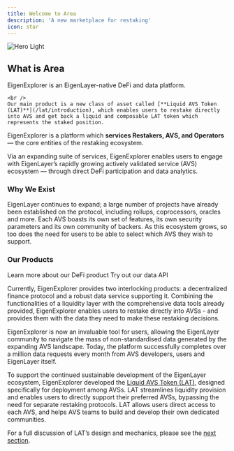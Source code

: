 ```yaml
---
title: Welcome to Area
description: 'A new marketplace for restaking'
icon: star
---
```


<Frame type='glass'>
    <img src='/public/images/docs/introduction/banner.png' alt='Hero Light' />
</Frame>

## What is Area

<Card title='TL;DR' icon='arrow-right'>
    EigenExplorer is an EigenLayer-native DeFi and data platform. 
    
    <br />
    Our main product is a new class of asset called [**Liquid AVS Token (LAT)**](/lat/introduction), which enables users to restake directly into AVS and get back a liquid and composable LAT token which represents the staked position.

</Card>

EigenExplorer is a platform which **services Restakers, AVS, and Operators** — the core entities of the restaking ecosystem.

Via an expanding suite of services, EigenExplorer enables users to engage with EigenLayer’s rapidly growing actively validated service (AVS) ecosystem — through direct DeFi participation and data analytics.

### Why We Exist

EigenLayer continues to expand; a large number of projects have already been established on the protocol, including rollups, coprocessors, oracles and more. Each AVS boasts its own set of features, its own security parameters and its own community of backers. As this ecosystem grows, so too does the need for users to be able to select which AVS they wish to support.

### Our Products

<CardGroup cols={2}>
<Card title='Liquid AVS Token' icon='building-columns' href='/lat/introduction'>
    Learn more about our DeFi product
</Card>

<Card title='EigenLayer Data API' icon='cloud' href='/api-reference/introduction'>
    Try out our data API
</Card>
</CardGroup>

Currently, EigenExplorer provides two interlocking products: a decentralized finance protocol and a robust data service supporting it. Combining the functionalities of a liquidity layer with the comprehensive data tools already provided, EigenExplorer enables users to restake directly into AVSs - and provides them with the data they need to make these restaking decisions.

EigenExplorer is now an invaluable tool for users, allowing the EigenLayer community to navigate the mass of non-standardised data generated by the expanding AVS landscape. Today, the platform successfully completes over a million data requests every month from AVS developers, users and EigenLayer itself.

To support the continued sustainable development of the EigenLayer ecosystem, EigenExplorer developed the [Liquid AVS Token (LAT)](/lat/introduction), designed specifically for deployment among AVSs. LAT streamlines liquidity provision and enables users to directly support their preferred AVSs, bypassing the need for separate restaking protocols. LAT allows users direct access to each AVS, and helps AVS teams to build and develop their own dedicated communities.

For a full discussion of LAT’s design and mechanics, please see the [next section](/lat/introduction).
